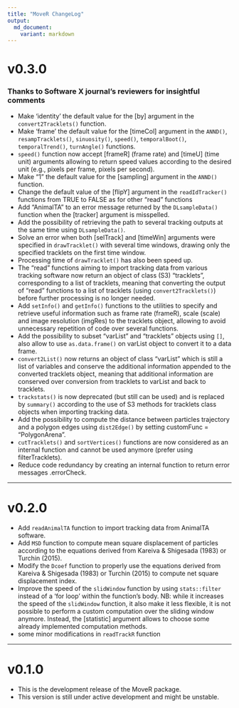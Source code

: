 ```yaml
---
title: "MoveR ChangeLog"
output:
  md_document:
    variant: markdown
---
```


<!-- NEWS.md is generated from NEWS.Rmd. Please edit that file -->

# v0.3.0 
### Thanks to Software X journal's reviewers for insightful comments

* Make 'identity' the default value for the [by] argument in the `convert2Tracklets()` function.
* Make 'frame' the default value for the [timeCol] argument in the `ANND()`, `resampTracklets()`, `sinuosity()`, `speed()`, `temporalBoot()`, `temporalTrend()`, `turnAngle()` functions.
* `speed()` function now accept [frameR] (frame rate) and [timeU] (time unit) arguments allowing to return speed values according to the desired unit (e.g., pixels per frame, pixels per second).
* Make "1" the default value for the [sampling] argument in the `ANND()` function.
* Change the default value of the [flipY] argument in the `readIdTracker()` functions from TRUE to FALSE as for other "read" functions
* Add "AnimalTA" to an error message returned by the `DLsampleData()` function when the [tracker] argument is misspelled.
* Add the possibility of retrieving the path to several tracking outputs at the same time using `DLsampleData()`.
* Solve an error when both [selTrack] and [timeWin] arguments were specified in `drawTracklet()` with several time windows, drawing only the specified tracklets on the first time window.
* Processing time of `drawTracklet()` has also been speed up.
* The "read" functions aiming to import tracking data from various tracking software now return an object of class (S3) "tracklets", corresponding to a list of tracklets, meaning that converting the output of "read" functions to a list of tracklets (using `convert2Tracklets()`) before further processing is no longer needed.
* Add `setInfo()` and `getInfo()` functions to the utilities to specify and retrieve useful information such as frame rate (frameR), scale (scale) and image resolution (imgRes) to the tracklets object, allowing to avoid unnecessary repetition of code over several functions.
* Add the possibility to subset "varList" and "tracklets" objects using `[]`, also allow to use `as.data.frame()` on varList object to convert it to a data frame.
* `convert2List()` now returns an object of class "varList" which is still a list of variables and conserve the additional information appended to the converted tracklets object, meaning that additional information are conserved over conversion from tracklets to varList and back to tracklets.
* `trackstats()` is now deprecated (but still can be used) and is replaced by `summary()` according to the use of S3 methods for tracklets class objects when importing tracking data.
* Add the possibility to compute the distance between particles trajectory and a polygon edges using `dist2Edge()` by setting customFunc = "PolygonArena".
* `cutTracklets()` and `sortVertices()` functions are now considered as an internal function and cannot be used anymore (prefer using filterTracklets). 
* Reduce code redundancy by creating an internal function to return error messages .errorCheck. 

---

# v0.2.0

* Add `readAnimalTA` function to import tracking data from AnimalTA software.
* Add `MSD` function to compute mean square displacement of particles according to the equations derived from Kareiva & Shigesada (1983) or Turchin (2015).
* Modify the `Dcoef` function to properly use the equations derived from Kareiva & Shigesada (1983) or Turchin (2015) to compute net square displacement index.
* Improve the speed of the `slidWindow` function by using `stats::filter` instead of a 'for loop' within the function's body.
NB: while it increases the speed of the `slidWindow` function, it also make it less flexible, it is not possible to perform a custom computation over the sliding window anymore. Instead, the [statistic] argument allows to choose some already implemented computation methods.
* some minor modifications in `readTrackR` function

---

# v0.1.0

* This is the development release of the MoveR package.
* This version is still under active development and might be unstable.